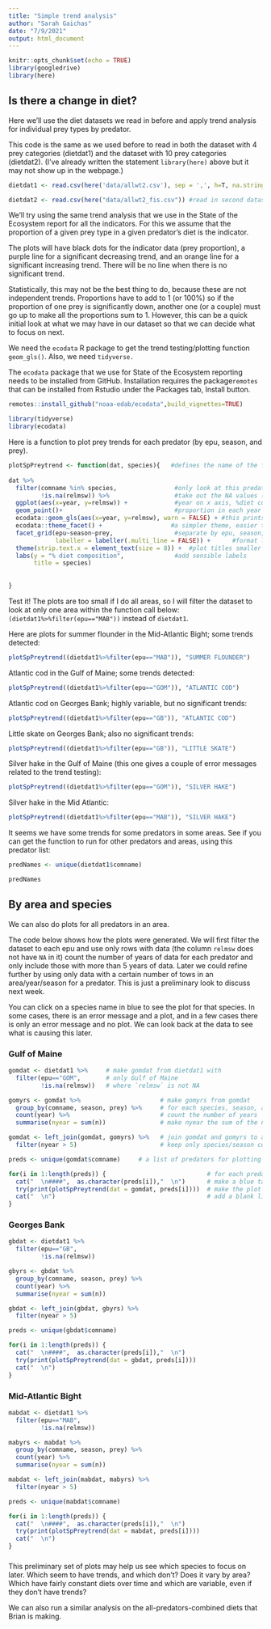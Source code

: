 ```yaml
---
title: "Simple trend analysis"
author: "Sarah Gaichas"
date: "7/9/2021"
output: html_document
---
```


```r
knitr::opts_chunk$set(echo = TRUE)
library(googledrive)
library(here)
```

## Is there a change in diet?

Here we'll use the diet datasets we read in before and apply trend analysis for individual prey types by predator.

This code is the same as we used before to read in both the dataset with 4 prey categories (dietdat1) and the dataset with 10 prey categories (dietdat2). (I've already written the statement `library(here)` above but it may not show up in the webpage.)

```r

dietdat1 <- read.csv(here('data/allwt2.csv'), sep = ',', h=T, na.strings = c(NA)) #read in first dataset

dietdat2 <- read.csv(here("data/allwt2_fis.csv")) #read in second dataset (I've left off the defaults above)

```

We'll try using the same trend analysis that we use in the State of the Ecosystem report for all the indicators. For this we assume that the proportion of a given prey type in a given predator's diet is the indicator. 

The plots will have black dots for the indicator data (prey proportion), a purple line for a significant decreasing trend, and an orange line for a significant increasing trend. There will be no line when there is no significant trend.

Statistically, this may not be the best thing to do, because these are not independent trends. Proportions have to add to 1 (or 100%) so if the proportion of one prey is significantly down, another one (or a couple) must go up to make all the proportions sum to 1. However, this can be a quick initial look at what we may have in our dataset so that we can decide what to focus on next.

We need the `ecodata` R package to get the trend testing/plotting function `geom_gls()`. Also, we need `tidyverse.`

The `ecodata` package that we use for State of the Ecosystem reporting needs to be installed from GitHub. Installation requires the package`remotes` that can be installed from Rstudio under the Packages tab, Install button.

```r
remotes::install_github("noaa-edab/ecodata",build_vignettes=TRUE)
```


```r
library(tidyverse)
library(ecodata)
```


Here is a function to plot prey trends for each predator (by epu, season, and prey).

```r

plotSpPreytrend <- function(dat, species){   #defines the name of the function and the requied inputs
  
dat %>% 
  filter(comname %in% species,                #only look at this predator
         !is.na(relmsw)) %>%                  #take out the NA values (literally "not is NA")
  ggplot(aes(x=year, y=relmsw)) +             #year on x axis, %diet comp on y
  geom_point()+                               #proportion in each year is a point
  ecodata::geom_gls(aes(x=year, y=relmsw), warn = FALSE) + #this prints lines if significant trend found
  ecodata::theme_facet() +                   #a simpler theme, easier to read
  facet_grid(epu~season~prey,                 #separate by epu, season, and prey
             labeller = labeller(.multi_line = FALSE)) +      #format labels              
  theme(strip.text.x = element_text(size = 8)) +  #plot titles smaller
  labs(y = "% diet composition",              #add sensible labels
       title = species) 
    
  
}   

```

Test it! The plots are too small if I do all areas, so I will filter the dataset to look at only one area within the function call below: `(dietdat1%>%filter(epu=="MAB"))` instead of `dietdat1`. 

Here are plots for summer flounder in the Mid-Atlantic Bight; some trends detected:

```r
plotSpPreytrend((dietdat1%>%filter(epu=="MAB")), "SUMMER FLOUNDER")
```

Atlantic cod in the Gulf of Maine; some trends detected: 

```r
plotSpPreytrend((dietdat1%>%filter(epu=="GOM")), "ATLANTIC COD")
```

Atlantic cod on Georges Bank; highly variable, but no significant trends:

```r
plotSpPreytrend((dietdat1%>%filter(epu=="GB")), "ATLANTIC COD")
```

Little skate on Georges Bank; also no significant trends:

```r
plotSpPreytrend((dietdat1%>%filter(epu=="GB")), "LITTLE SKATE")
```

Silver hake in the Gulf of Maine (this one gives a couple of error messages related to the trend testing):

```r
plotSpPreytrend((dietdat1%>%filter(epu=="GOM")), "SILVER HAKE")
```

Silver hake in the Mid Atlantic:

```r
plotSpPreytrend((dietdat1%>%filter(epu=="MAB")), "SILVER HAKE")
```

It seems we have some trends for some predators in some areas. See if you can get the function to run for other predators and areas, using this predator list:

```r
predNames <- unique(dietdat1$comname)

predNames
```

## By area and species 

We can also do plots for all predators in an area. 

The code below shows how the plots were generated. We will first filter the dataset to each epu and use only rows with data (the column `relmsw` does not have `NA` in it) count the number of years of data for each predator and only include those with more than 5 years of data. Later we could refine further by using only data with a certain number of tows in an area/year/season for a predator. This is just a preliminary look to discuss next week. 

You can click on a species name in blue to see the plot for that species. In some cases, there is an error message and a plot, and in a few cases there is only an error message and no plot. We can look back at the data to see what is causing this later.

### Gulf of Maine {.tabset}

```r

gomdat <- dietdat1 %>%     # make gomdat from dietdat1 with
  filter(epu=="GOM",       # only Gulf of Maine
         !is.na(relmsw))   # where `relmsw` is not NA

gomyrs <- gomdat %>%                      # make gomyrs from gomdat
  group_by(comname, season, prey) %>%     # for each species, season, and prey
  count(year) %>%                         # count the number of years
  summarise(nyear = sum(n))               # make nyear the sum of the number of years

gomdat <- left_join(gomdat, gomyrs) %>%   # join gomdat and gomyrs to add the nyear variable
  filter(nyear > 5)                       # keep only species/season combinations with >5 years

preds <- unique(gomdat$comname)     # a list of predators for plotting

for(i in 1:length(preds)) {                            # for each predator in the list
  cat("  \n####",  as.character(preds[i]),"  \n")      # make a blue tab title
  try(print(plotSpPreytrend(dat = gomdat, preds[i])))  # make the plot with the function
  cat("  \n")                                          # add a blank line at the end
}

```


### {-}

### Georges Bank {.tabset}

```r

gbdat <- dietdat1 %>%
  filter(epu=="GB",
         !is.na(relmsw)) 

gbyrs <- gbdat %>% 
  group_by(comname, season, prey) %>% 
  count(year) %>% 
  summarise(nyear = sum(n))

gbdat <- left_join(gbdat, gbyrs) %>%
  filter(nyear > 5)

preds <- unique(gbdat$comname)

for(i in 1:length(preds)) {
  cat("  \n####",  as.character(preds[i]),"  \n")
  try(print(plotSpPreytrend(dat = gbdat, preds[i])))
  cat("  \n")
}
```


### {-}

### Mid-Atlantic Bight {.tabset}

```r

mabdat <- dietdat1 %>%
  filter(epu=="MAB",
         !is.na(relmsw))

mabyrs <- mabdat %>% 
  group_by(comname, season, prey) %>% 
  count(year) %>% 
  summarise(nyear = sum(n))

mabdat <- left_join(mabdat, mabyrs) %>%
  filter(nyear > 5)

preds <- unique(mabdat$comname)

for(i in 1:length(preds)) {
  cat("  \n####",  as.character(preds[i]),"  \n")
  try(print(plotSpPreytrend(dat = mabdat, preds[i])))
  cat("  \n")
}
```


### {-}

This preliminary set of plots may help us see which species to focus on later. Which seem to have trends, and which don't? Does it vary by area? Which have fairly constant diets over time and which are variable, even if they don't have trends?

We can also run a similar analysis on the all-predators-combined diets that Brian is making.